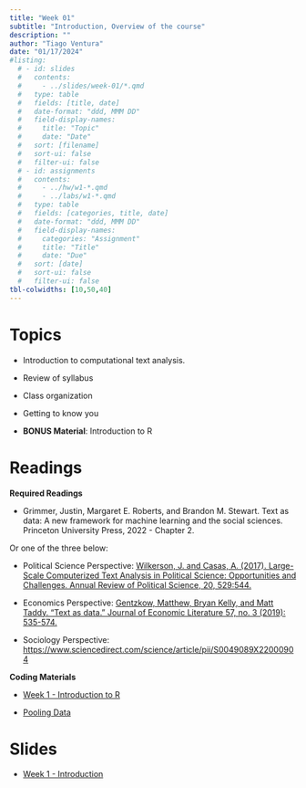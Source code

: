 ```yaml
---
title: "Week 01"
subtitle: "Introduction, Overview of the course"
description: ""
author: "Tiago Ventura"
date: "01/17/2024"
#listing:
  # - id: slides
  #   contents:
  #     - ../slides/week-01/*.qmd
  #   type: table
  #   fields: [title, date]
  #   date-format: "ddd, MMM DD"
  #   field-display-names:
  #     title: "Topic"
  #     date: "Date"
  #   sort: [filename]
  #   sort-ui: false
  #   filter-ui: false
  # - id: assignments
  #   contents:
  #     - ../hw/w1-*.qmd
  #     - ../labs/w1-*.qmd
  #   type: table
  #   fields: [categories, title, date]
  #   date-format: "ddd, MMM DD"
  #   field-display-names:
  #     categories: "Assignment"
  #     title: "Title"
  #     date: "Due"
  #   sort: [date]
  #   sort-ui: false
  #   filter-ui: false
tbl-colwidths: [10,50,40]
---
```


# Topics

-   Introduction to computational text analysis.

-   Review of syllabus

-   Class organization

-   Getting to know you

-   **BONUS Material**: Introduction to R

# Readings

**Required Readings**

-   Grimmer, Justin, Margaret E. Roberts, and Brandon M. Stewart. Text as data: A new framework for machine learning and the social sciences. Princeton University Press, 2022 - Chapter 2.

Or one of the three below:

-   Political Science Perspective: [Wilkerson, J. and Casas, A. (2017). Large-Scale Computerized Text Analysis in Political Science: Opportunities and Challenges. Annual Review of Political Science, 20, 529:544.](https://www.annualreviews.org/doi/abs/10.1146/annurev-polisci-052615-025542?journalCode=polisci)

-   Economics Perspective: [Gentzkow, Matthew, Bryan Kelly, and Matt Taddy. "Text as data." Journal of Economic Literature 57, no. 3 (2019): 535-574.](https://web.stanford.edu/~gentzkow/research/text-as-data.pdf)

-   Sociology Perspective: <https://www.sciencedirect.com/science/article/pii/S0049089X22000904>

**Coding Materials**

-  <a href="/code/week1_introduction_to_R.R" download> Week 1 - Introduction to R </a>

- [Pooling Data](https://www.dropbox.com/scl/fi/2j5wmwtgvsis4eul89as2/national_clinton_trump_6_20_2016.csv?rlkey=yh2ziddv1ixajunkompwepz6f&dl=0)

# Slides

-   [Week 1 - Introduction](/slides/week_01_intro.html)
